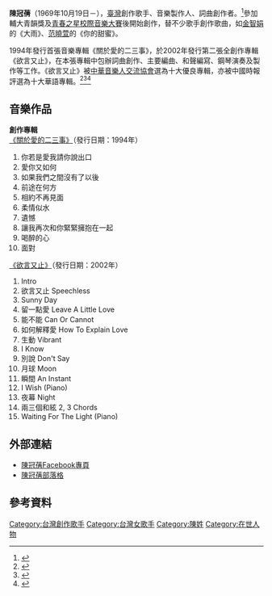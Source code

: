 {{Multiple issues|
{{Fanpov|time=2020-08-08T01:38:32+00:00}}
{{BLPsources|time=2020-08-08T01:38:32+00:00}}
}}
'''陳冠蒨'''（1969年10月19日－），[[臺灣|臺灣]]創作歌手、音樂製作人、詞曲創作者。<ref>{{cite web |title=discogs: 陳冠蒨 |url=https://www.discogs.com/artist/5201662-%E9%99%B3%E5%86%A0%E8%92%A8 |website=Discogs |accessdate=2020-08-07}}</ref>參加輔大青韻獎及[[青春之星校際音樂大賽|青春之星校際音樂大賽]]後開始創作，替不少歌手創作歌曲，如[[金智娟|金智娟]]的《大雨》、[[范曉萱|范曉萱]]的《你的甜蜜》。

1994年發行首張音樂專輯《關於愛的二三事》，於2002年發行第二張全創作專輯《欲言又止》，在本張專輯中包辦詞曲創作、主要編曲、和聲編寫、鋼琴演奏及製作等工作。《欲言又止》被[[中華音樂人交流協會|中華音樂人交流協會]]選為十大優良專輯，亦被中國時報評選為十大華語專輯。<ref>{{cite news |author1=蘇威全 |author2=段蓁蓁 |title=自由時報影視焦點: 十大優良專輯 竟然沒有周杰倫的「空間」？ |url=http://old.ltn.com.tw/2003/new/mar/13/today-show4.htm?fbclid=IwAR1T7MEwaqHH_44R0YxxXmqo5TqdyreM4R1tPd0N8GS5h9MPpDzhgkg8rQo |accessdate=2020-08-07 |work=自由時報 |publisher=自由時報 |date=2003-03-13}}</ref><ref>{{cite web |title=誠品網路書店〉華人流行音樂〉陳冠蒨〉愛的二三事 |url=http://www.eslite.com/product.aspx?pgid=1004125841128968&kw=%e9%99%b3%e5%86%a0%e8%92%a8&pi=0 |website=誠品網路書店 |accessdate=2020-08-07}}</ref><ref>{{cite web |title=銀河網路電台：陳冠蒨 |url=http://www.iwant-radio.com/showinformation.php?sisn=6274|website=銀河網路電台 |accessdate=2020-08-08}}</ref>


== 音樂作品==
'''創作專輯'''<br>

[https://www.discogs.com/%E9%99%B3%E5%86%A0%E8%92%A8-%E9%97%9C%E6%96%BC%E6%84%9B%E7%9A%84%E4%BA%8C%E4%B8%89%E4%BA%8B/release/14969099 《關於愛的二三事》]（發行日期：1994年）
# 你若是愛我請你說出口
# 愛你又如何
# 如果我們之間沒有了以後
# 前途在何方
# 相約不再見面
# 柔情似水
# 遺憾
# 讓我再次和你緊緊擁抱在一起
# 喝醉的心
# 面對<br>

[https://www.discogs.com/%E9%99%B3%E5%86%A0%E8%92%A8-Michelle-Chen-%E6%AC%B2%E8%A8%80%E5%8F%88%E6%AD%A2/release/11492111 《欲言又止》]（發行日期：2002年）
# Intro
# 欲言又止 Speechless
# Sunny Day
# 留一點愛 Leave A Little Love
# 能不能 Can Or Cannot
# 如何解釋愛 How To Explain Love
# 生動 Vibrant
# I Know
# 別說 Don't Say
# 月球 Moon
# 瞬間 An Instant
# I Wish (Piano)	
# 夜幕 Night
# 兩三個和絃 2, 3 Chords
# Waiting For The Light (Piano)

==外部連結==
*[https://www.facebook.com/brightening.mi.day/ 陳冠蒨Facebook專頁]
* [https://michelle1113.pixnet.net/blog?fbclid=IwAR1Pjo8JHrVCrLEpCk6SNExgEZjGZ0TcApQZZxFj1E6w92zMDQay_ybDR_4 陳冠蒨部落格]

== 參考資料 ==
<references />


[[Category:台灣創作歌手|Category:台灣創作歌手]]
[[Category:台灣女歌手|Category:台灣女歌手]]
[[Category:陳姓|Category:陳姓]]
[[Category:在世人物|Category:在世人物]]